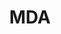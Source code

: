 ---
title: MDA
aka:
  - 3,4-methylenedioxyamphetamine
duration_chart_title: Oral Duration of MDA
duration_chart:
  total: 5–8 hours
  onset: 45m
  coming_up: 30m
  plateau: 4h
  coming_down: 75m
  after_effects: 26h
positive_effects: euphoria, relaxation, stimulation, empathy
neutral_effects: decreased appetite, change in body temperature
negative_effects: nausea, muscle tension, confusion, anxiety, bruxia
image_location: /src/assets/Images/MDA/3,4-Methylenedioxyamphetamine (structural formula).png
dosage_table:
  title: Oral Dosage of MDA
  threshold: 20 mg
  light: 40–60 mg
  common: 60–100 mg
  strong: 100–145 mg
  heavy: 145+ mg
--- 